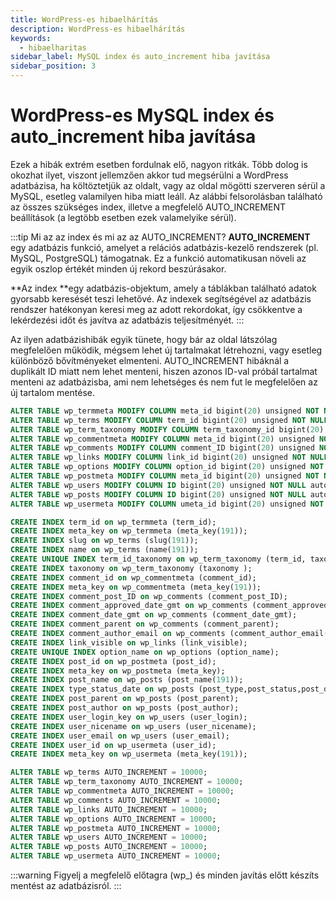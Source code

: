 ```yaml
---
title: WordPress-es hibaelhárítás
description: WordPress-es hibaelhárítás
keywords:
  - hibaelharitas
sidebar_label: MySQL index és auto_increment hiba javítása
sidebar_position: 3
---
```



# <FontAwesomeIcon icon="fa-duotone fa-database text-primary" /> WordPress-es MySQL index és auto_increment hiba javítása

Ezek a hibák extrém esetben fordulnak elő, nagyon ritkák. Több dolog is okozhat ilyet, viszont jellemzően akkor tud megsérülni a WordPress adatbázisa, ha költöztetjük az oldalt, vagy az oldal mögötti szerveren sérül a MySQL, esetleg valamilyen hiba miatt leáll. Az alábbi felsorolásban található az összes szükséges index, illetve a megfelelő AUTO_INCREMENT beállítások (a legtöbb esetben ezek valamelyike sérül).

:::tip Mi az az index és mi az az AUTO_INCREMENT?
**AUTO_INCREMENT** egy adatbázis funkció, amelyet a relációs adatbázis-kezelő rendszerek (pl. MySQL, PostgreSQL) támogatnak. Ez a funkció automatikusan növeli az egyik oszlop értékét minden új rekord beszúrásakor.

**Az index **egy adatbázis-objektum, amely a táblákban található adatok gyorsabb keresését teszi lehetővé. Az indexek segítségével az adatbázis rendszer hatékonyan keresi meg az adott rekordokat, így csökkentve a lekérdezési időt és javítva az adatbázis teljesítményét.
:::

Az ilyen adatbázishibák egyik tünete, hogy bár az oldal látszólag megfelelően működik, mégsem lehet új tartalmakat létrehozni, vagy esetleg különböző bővítményeket elmenteni. AUTO_INCREMENT hibáknál a duplikált ID miatt nem lehet menteni, hiszen azonos ID-val próbál tartalmat menteni az adatbázisba, ami nem lehetséges és nem fut le megfelelően az új tartalom mentése.

```sql
ALTER TABLE wp_termmeta MODIFY COLUMN meta_id bigint(20) unsigned NOT NULL auto_increment;
ALTER TABLE wp_terms MODIFY COLUMN term_id bigint(20) unsigned NOT NULL auto_increment;
ALTER TABLE wp_term_taxonomy MODIFY COLUMN term_taxonomy_id bigint(20) unsigned NOT NULL auto_increment;
ALTER TABLE wp_commentmeta MODIFY COLUMN meta_id bigint(20) unsigned NOT NULL auto_increment;
ALTER TABLE wp_comments MODIFY COLUMN comment_ID bigint(20) unsigned NOT NULL auto_increment;
ALTER TABLE wp_links MODIFY COLUMN link_id bigint(20) unsigned NOT NULL auto_increment;
ALTER TABLE wp_options MODIFY COLUMN option_id bigint(20) unsigned NOT NULL auto_increment;
ALTER TABLE wp_postmeta MODIFY COLUMN meta_id bigint(20) unsigned NOT NULL auto_increment;
ALTER TABLE wp_users MODIFY COLUMN ID bigint(20) unsigned NOT NULL auto_increment;
ALTER TABLE wp_posts MODIFY COLUMN ID bigint(20) unsigned NOT NULL auto_increment;
ALTER TABLE wp_usermeta MODIFY COLUMN umeta_id bigint(20) unsigned NOT NULL auto_increment;

CREATE INDEX term_id on wp_termmeta (term_id);
CREATE INDEX meta_key on wp_termmeta (meta_key(191));
CREATE INDEX slug on wp_terms (slug(191));
CREATE INDEX name on wp_terms (name(191));
CREATE UNIQUE INDEX term_id_taxonomy on wp_term_taxonomy (term_id, taxonomy);
CREATE INDEX taxonomy on wp_term_taxonomy (taxonomy );
CREATE INDEX comment_id on wp_commentmeta (comment_id);
CREATE INDEX meta_key on wp_commentmeta (meta_key(191));
CREATE INDEX comment_post_ID on wp_comments (comment_post_ID);
CREATE INDEX comment_approved_date_gmt on wp_comments (comment_approved,comment_date_gmt);
CREATE INDEX comment_date_gmt on wp_comments (comment_date_gmt);
CREATE INDEX comment_parent on wp_comments (comment_parent);
CREATE INDEX comment_author_email on wp_comments (comment_author_email(10));
CREATE INDEX link_visible on wp_links (link_visible);
CREATE UNIQUE INDEX option_name on wp_options (option_name);
CREATE INDEX post_id on wp_postmeta (post_id);
CREATE INDEX meta_key on wp_postmeta (meta_key);
CREATE INDEX post_name on wp_posts (post_name(191));
CREATE INDEX type_status_date on wp_posts (post_type,post_status,post_date,ID);
CREATE INDEX post_parent on wp_posts (post_parent);
CREATE INDEX post_author on wp_posts (post_author);
CREATE INDEX user_login_key on wp_users (user_login);
CREATE INDEX user_nicename on wp_users (user_nicename);
CREATE INDEX user_email on wp_users (user_email);
CREATE INDEX user_id on wp_usermeta (user_id);
CREATE INDEX meta_key on wp_usermeta (meta_key(191));

ALTER TABLE wp_terms AUTO_INCREMENT = 10000;
ALTER TABLE wp_term_taxonomy AUTO_INCREMENT = 10000;
ALTER TABLE wp_commentmeta AUTO_INCREMENT = 10000;
ALTER TABLE wp_comments AUTO_INCREMENT = 10000;
ALTER TABLE wp_links AUTO_INCREMENT = 10000;
ALTER TABLE wp_options AUTO_INCREMENT = 10000;
ALTER TABLE wp_postmeta AUTO_INCREMENT = 10000;
ALTER TABLE wp_users AUTO_INCREMENT = 10000;
ALTER TABLE wp_posts AUTO_INCREMENT = 10000;
ALTER TABLE wp_usermeta AUTO_INCREMENT = 10000;

```

:::warning
Figyelj a megfelelő előtagra (wp\_) és minden javítás előtt készíts mentést az adatbázisról.
:::
